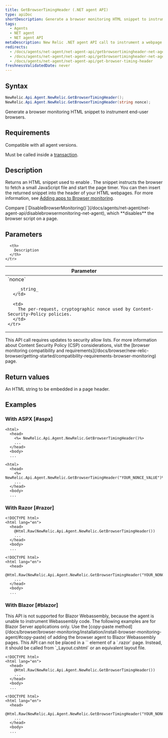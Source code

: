 ```yaml
---
title: GetBrowserTimingHeader (.NET agent API)
type: apiDoc
shortDescription: Generate a browser monitoring HTML snippet to instrument end-user browsers.
tags:
  - Agents
  - NET agent
  - NET agent API
metaDescription: New Relic .NET agent API call to instrument a webpage with browser.
redirects:
  - /docs/agents/net-agent/net-agent-api/getbrowsertimingheader-net-agent-api
  - /docs/agents/net-agent/net-agent-api/getbrowsertimingheader-net-agent
  - /docs/agents/net-agent/net-agent-api/get-browser-timing-header
freshnessValidatedDate: never
---
```


## Syntax

```cs
NewRelic.Api.Agent.NewRelic.GetBrowserTimingHeader();
NewRelic.Api.Agent.NewRelic.GetBrowserTimingHeader(string nonce);
```

Generate a browser monitoring HTML snippet to instrument end-user browsers.

## Requirements

Compatible with all agent versions.

Must be called inside a [transaction](/docs/accounts-partnerships/education/getting-started-new-relic/glossary#transaction).



## Description

Returns an HTML snippet used to enable [<InlinePopover type="browser" />](/docs/browser/new-relic-browser/getting-started/new-relic-browser). The snippet instructs the browser to fetch a small JavaScript file and start the page timer. You can then insert the returned snippet into the header of your HTML webpages. For more information, see [Adding apps to Browser monitoring](/docs/browser/new-relic-browser/installation-configuration/adding-apps-new-relic-browser).

<Callout variant="tip">
  Compare [`DisableBrowserMonitoring()`](/docs/agents/net-agent/net-agent-api/disablebrowsermonitoring-net-agent), which **disables** the browser script on a page.
</Callout>

## Parameters

<table>
  <thead>
    <tr>
      <th width="25%">
        Parameter
      </th>

      <th>
        Description
      </th>
    </tr>
  </thead>

  <tbody>
    <tr>
      <td>
        `nonce`

        _string_
      </td>

      <td>
        The per-request, cryptographic nonce used by Content-Security-Policy policies.
      </td>
    </tr>
  </tbody>
</table>

<Callout variant="tip">
  This API call requires updates to security allow lists. For more information about Content Security Policy (CSP) considerations, visit the [browser monitoring compatibility and requirements](/docs/browser/new-relic-browser/getting-started/compatibility-requirements-browser-monitoring) page.
</Callout>

## Return values

An HTML string to be embedded in a page header.

## Examples

### With ASPX [#aspx]

```aspnet
<html>
  <head>
    <%= NewRelic.Api.Agent.NewRelic.GetBrowserTimingHeader()%>
    ...
  </head>
  <body>
  ...
```

```aspnet
<html>
  <head>
    <%= NewRelic.Api.Agent.NewRelic.GetBrowserTimingHeader("YOUR_NONCE_VALUE")%>
    ...
  </head>
  <body>
  ...
```

### With Razor [#razor]

```cshtml
<!DOCTYPE html>
<html lang="en">
  <head>
    @Html.Raw(NewRelic.Api.Agent.NewRelic.GetBrowserTimingHeader())
    ...
  </head>
  <body>
  ...
```

```cshtml
<!DOCTYPE html>
<html lang="en">
  <head>
    @Html.Raw(NewRelic.Api.Agent.NewRelic.GetBrowserTimingHeader("YOUR_NONCE_VALUE"))
    ...
  </head>
  <body>
  ...
```

### With Blazor [#blazor]

<Callout variant="important">
  This API is not supported for Blazor Webassembly, because the agent is unable to instrument Webassembly code.  The following examples are for Blazor Server applications only.  Use the [copy-paste method](/docs/browser/browser-monitoring/installation/install-browser-monitoring-agent/#copy-paste) of adding the browser agent to Blazor Webassembly pages.
</Callout>

<Callout variant="important">
  This API can not be placed in a `<HeadContent>` element of a `.razor` page.  Instead, it should be called from `_Layout.cshtml` or an equivalent layout file.
</Callout>

```cshtml
<!DOCTYPE html>
<html lang="en">
  <head>
    @Html.Raw(NewRelic.Api.Agent.NewRelic.GetBrowserTimingHeader())
    ...
  </head>
  <body>
  ...
```

```cshtml
<!DOCTYPE html>
<html lang="en">
  <head>
    @Html.Raw(NewRelic.Api.Agent.NewRelic.GetBrowserTimingHeader("YOUR_NONCE_VALUE"))
    ...
  </head>
  <body>
  ...
```
